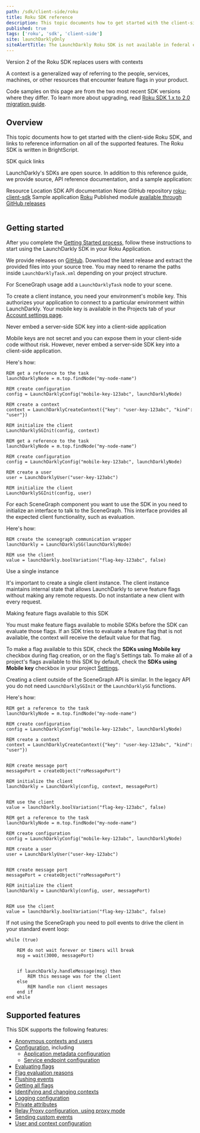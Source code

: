 ```yaml
---
path: /sdk/client-side/roku
title: Roku SDK reference
description: This topic documents how to get started with the client-side Roku SDK, and links to reference information on all of the supported features.
published: true
tags: ['roku', 'sdk', 'client-side']
site: launchDarklyOnly
siteAlertTitle: The LaunchDarkly Roku SDK is not available in federal environments
---
```


<Callout intent="info">
<CalloutTitle>Version 2 of the Roku SDK replaces users with contexts</CalloutTitle>
<CalloutDescription>

A context is a generalized way of referring to the people, services, machines, or other resources that encounter feature flags in your product.

Code samples on this page are from the two most recent SDK versions where they differ. To learn more about upgrading, read [Roku SDK 1.x to 2.0 migration guide](/sdk/client-side/roku/migration-1-to-2).

</CalloutDescription>
</Callout>

## Overview

This topic documents how to get started with the client-side Roku SDK, and links to reference information on all of the supported features. The Roku SDK is written in BrightScript.

<Callout intent="primary">
<CalloutTitle>SDK quick links</CalloutTitle>
<CalloutDescription>

LaunchDarkly's SDKs are open source. In addition to this reference guide, we provide source, API reference documentation, and a sample application:

<Table>
  <TableHeader>
    <TableHeadCell>Resource</TableHeadCell>
    <TableHeadCell>Location</TableHeadCell>
  </TableHeader>
  <TableBody>
    <TableRow>
      <TableCell>SDK API documentation</TableCell>
      <TableCell>None</TableCell>
    </TableRow>
    <TableRow>
      <TableCell>GitHub repository</TableCell>
      <TableCell>
        <a href="https://github.com/launchdarkly/roku-client-sdk">roku-client-sdk</a>
      </TableCell>
    </TableRow>
    <TableRow>
      <TableCell>Sample application</TableCell>
      <TableCell>
        <a href="https://github.com/launchdarkly/hello-roku">Roku</a>
      </TableCell>
    </TableRow>
    <TableRow>
      <TableCell>Published module</TableCell>
      <TableCell>
        <a href="https://github.com/launchdarkly/roku-client-sdk/releases">available through GitHub releases</a>
      </TableCell>
    </TableRow>
  </TableBody>
</Table>

</CalloutDescription>
</Callout>

## Getting started

After you complete the [Getting Started process](/home/getting-started), follow these instructions to start using the LaunchDarkly SDK in your Roku Application.

We provide releases on [GitHub](https://github.com/launchdarkly/roku-client-sdk/releases). Download the latest release and extract the provided files into your source tree. You may need to rename the paths inside `LaunchDarklyTask.xml` depending on your project structure.

For SceneGraph usage add a `LaunchDarklyTask` node to your scene.

To create a client instance, you need your environment's mobile key. This authorizes your application to connect to a particular environment within LaunchDarkly. Your mobile key is available in the Projects tab of your [Account settings page](https://app.launchdarkly.com/settings/projects).

<Callout intent="alert">
<CalloutTitle>Never embed a server-side SDK key into a client-side application</CalloutTitle>
<CalloutDescription>

Mobile keys are not secret and you can expose them in your client-side code without risk. However, never embed a server-side SDK key into a client-side application.

</CalloutDescription>
</Callout>

Here's how:

<CodeSample>
<CSTab label="Roku SDK v2.0 (BrightScript)">

```brightscript
REM get a reference to the task
launchDarklyNode = m.top.findNode("my-node-name")

REM create configuration
config = LaunchDarklyConfig("mobile-key-123abc", launchDarklyNode)

REM create a context
context = LaunchDarklyCreateContext({"key": "user-key-123abc", "kind": "user"})

REM initialize the client
LaunchDarklySGInit(config, context)

```

</CSTab>
<CSTab label="Roku SDK v1.x (BrightScript)">

```brightscript
REM get a reference to the task
launchDarklyNode = m.top.findNode("my-node-name")

REM create configuration
config = LaunchDarklyConfig("mobile-key-123abc", launchDarklyNode)

REM create a user
user = LaunchDarklyUser("user-key-123abc")

REM initialize the client
LaunchDarklySGInit(config, user)

```

</CSTab>
</CodeSample>

For each SceneGraph component you want to use the SDK in you need to initialize an interface to talk to the SceneGraph. This interface provides all the expected client functionality, such as evaluation.

Here's how:

<CodeSample>
<CSTab label="BrightScript">

```brightscript
REM create the scenegraph communication wrapper
launchDarkly = LaunchDarklySG(launchDarklyNode)

REM use the client
value = launchDarkly.boolVariation("flag-key-123abc", false)

```

</CSTab>
</CodeSample>

<Callout intent="alert">
<CalloutTitle>Use a single instance</CalloutTitle>
<CalloutDescription>

It's important to create a single client instance. The client instance maintains internal state that allows LaunchDarkly to serve feature flags without making any remote requests. Do not instantiate a new client with every request.

</CalloutDescription>
</Callout>

<Callout intent="alert">
<CalloutTitle>Making feature flags available to this SDK</CalloutTitle>
<CalloutDescription>

You must make feature flags available to mobile SDKs before the SDK can evaluate those flags. If an SDK tries to evaluate a feature flag that is not available, the context will receive the default value for that flag.

To make a flag available to this SDK, check the **SDKs using Mobile key** checkbox during flag creation, or on the flag's Settings tab. To make all of a project's flags available to this SDK by default, check the **SDKs using Mobile key** checkbox in your project [Settings](https://app.launchdarkly.com/settings/projects).

</CalloutDescription>
</Callout>

Creating a client outside of the SceneGraph API is similar. In the legacy API you do not need `LaunchDarklySGInit` or the `LaunchDarklySG` functions.

Here's how:

<CodeSample>
<CSTab label="Roku SDK v2.0 (BrightScript)">

```brightscript
REM get a reference to the task
launchDarklyNode = m.top.findNode("my-node-name")

REM create configuration
config = LaunchDarklyConfig("mobile-key-123abc", launchDarklyNode)

REM create a context
context = LaunchDarklyCreateContext({"key": "user-key-123abc", "kind": "user"})


REM create message port
messagePort = createObject("roMessagePort")

REM initialize the client
launchDarkly = LaunchDarkly(config, context, messagePort)


REM use the client
value = launchDarkly.boolVariation("flag-key-123abc", false)

```

</CSTab>
<CSTab label="Roku SDK v1.x (BrightScript)">

```brightscript
REM get a reference to the task
launchDarklyNode = m.top.findNode("my-node-name")

REM create configuration
config = LaunchDarklyConfig("mobile-key-123abc", launchDarklyNode)

REM create a user
user = LaunchDarklyUser("user-key-123abc")


REM create message port
messagePort = createObject("roMessagePort")

REM initialize the client
launchDarkly = LaunchDarkly(config, user, messagePort)


REM use the client
value = launchDarkly.boolVariation("flag-key-123abc", false)

```

</CSTab>
</CodeSample>

If not using the SceneGraph you need to poll events to drive the client in your standard event loop:

<CodeSample>
<CSTab label="BrightScript">

```brightscript
while (true)

    REM do not wait forever or timers will break
    msg = wait(3000, messagePort)


    if launchDarkly.handleMessage(msg) then
        REM this message was for the client
    else
        REM handle non client messages
    end if
end while
```

</CSTab>
</CodeSample>

## Supported features

This SDK supports the following features:

- [Anonymous contexts and users](/sdk/features/anonymous#roku)
- [Configuration](/sdk/features/config#roku), including
  - [Application metadata configuration](/sdk/features/app-config#roku)
  - [Service endpoint configuration](/sdk/features/service-endpoint-configuration#roku)
- [Evaluating flags](/sdk/features/evaluating#roku)
- [Flag evaluation reasons](/sdk/features/evaluation-reasons#roku)
- [Flushing events](/sdk/features/flush#roku)
- [Getting all flags](/sdk/features/all-flags#roku)
- [Identifying and changing contexts](/sdk/features/identify#roku)
- [Logging configuration](/sdk/features/logging#roku)
- [Private attributes](/sdk/features/private-attributes#roku)
- [Relay Proxy configuration, using proxy mode](/sdk/features/relay-proxy-configuration/proxy-mode#roku)
- [Sending custom events](/sdk/features/events#roku)
- [User and context configuration](/sdk/features/user-context-config#roku)
